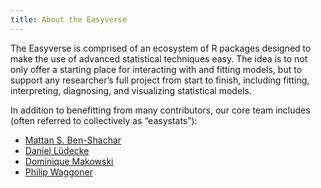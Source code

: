 ```yaml
---
title: About the Easyverse
---
```


The Easyverse is comprised of an ecosystem of R packages designed to make the use of advanced statistical techniques easy. The idea is to not only offer a starting place for interacting with and fitting models, but to support any researcher's full project from start to finish, including fitting, interpreting, diagnosing, and visualizing statistical models.

In addition to benefitting from many contributors, our core team includes (often referred to collectively as "easystats"):

* [Mattan S. Ben-Shachar](https://github.com/mattansb)
* [Daniel Lüdecke](https://github.com/strengejacke)
* [Dominique Makowski](https://github.com/DominiqueMakowski)
* [Philip Waggoner](https://github.com/pdwaggoner)